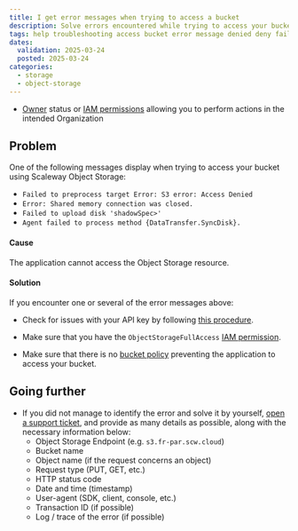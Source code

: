```yaml
---
title: I get error messages when trying to access a bucket
description: Solve errors encountered while trying to access your bucket with Scaleway Object Storage.
tags: help troubleshooting access bucket error message denied deny fail failed
dates:
  validation: 2025-03-24
  posted: 2025-03-24
categories:
  - storage
  - object-storage
---
```



<Requirements />

- [Owner](/iam/concepts/#owner) status or [IAM permissions](/iam/concepts/#permission) allowing you to perform actions in the intended Organization


## Problem

One of the following messages display when trying to access your bucket using Scaleway Object Storage:

- `Failed to preprocess target Error: S3 error: Access Denied`
- `Error: Shared memory connection was closed.`
- `Failed to upload disk 'shadowSpec>'`
- `Agent failed to process method {DataTransfer.SyncDisk}.`

#### Cause

The application cannot access the Object Storage resource.

#### Solution

If you encounter one or several of the error messages above:

- Check for issues with your API key by following [this procedure](/object-storage/troubleshooting/api-key-does-not-work/).

- Make sure that you have the `ObjectStorageFullAccess` [IAM permission](/iam/concepts/#permission).

- Make sure that there is no [bucket policy](/object-storage/api-cli/bucket-policy/) preventing the application to access your bucket.

## Going further

- If you did not manage to identify the error and solve it by yourself, [open a support ticket](/account/how-to/open-a-support-ticket/), and provide as many details as possible, along with the necessary information below:
    - Object Storage Endpoint (e.g. `s3.fr-par.scw.cloud`)
    - Bucket name
    - Object name (if the request concerns an object)
    - Request type (PUT, GET, etc.)
    - HTTP status code
    - Date and time (timestamp)
    - User-agent (SDK, client, console, etc.)
    - Transaction ID (if possible)
    - Log / trace of the error (if possible)